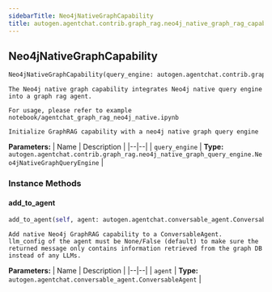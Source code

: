 ```yaml
---
sidebarTitle: Neo4jNativeGraphCapability
title: autogen.agentchat.contrib.graph_rag.neo4j_native_graph_rag_capability.Neo4jNativeGraphCapability
---
```

<h2 id="autogen.agentchat.contrib.graph_rag.neo4j_native_graph_rag_capability.Neo4jNativeGraphCapability" class="doc doc-heading">
    <code class="doc-symbol doc-symbol-heading doc-symbol-class"></code>
    <span class="doc doc-object-name doc-class-name">Neo4jNativeGraphCapability</span>
</h2>

```python
Neo4jNativeGraphCapability(query_engine: autogen.agentchat.contrib.graph_rag.neo4j_native_graph_query_engine.Neo4jNativeGraphQueryEngine)
```

    The Neo4j native graph capability integrates Neo4j native query engine into a graph rag agent.
    
    For usage, please refer to example notebook/agentchat_graph_rag_neo4j_native.ipynb
    
    Initialize GraphRAG capability with a neo4j native graph query engine

<b>Parameters:</b>
| Name | Description |
|--|--|
| `query_engine` | **Type:** `autogen.agentchat.contrib.graph_rag.neo4j_native_graph_query_engine.Neo4jNativeGraphQueryEngine` |

### Instance Methods

<code class="doc-symbol doc-symbol-heading doc-symbol-method"></code>
#### add_to_agent

```python
add_to_agent(self, agent: autogen.agentchat.conversable_agent.ConversableAgent) -> 
```

    Add native Neo4j GraphRAG capability to a ConversableAgent.
    llm_config of the agent must be None/False (default) to make sure the returned message only contains information retrieved from the graph DB instead of any LLMs.

<b>Parameters:</b>
| Name | Description |
|--|--|
| `agent` | **Type:** `autogen.agentchat.conversable_agent.ConversableAgent` |

<br />